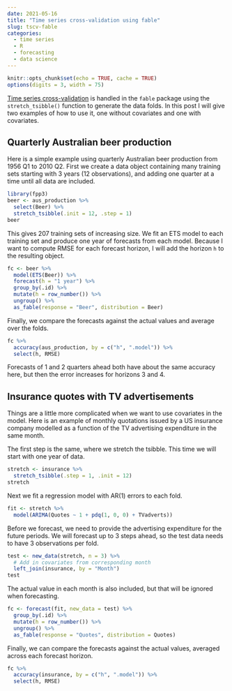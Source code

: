 ```yaml
---
date: 2021-05-16
title: "Time series cross-validation using fable"
slug: tscv-fable
categories:
  - time series
  - R
  - forecasting
  - data science
---
```


```r
knitr::opts_chunk$set(echo = TRUE, cache = TRUE)
options(digits = 3, width = 75)
```

[Time series cross-validation](https://otexts.com/fpp3/tscv.html)  is handled in the `fable` package using the `stretch_tsibble()` function to generate the data folds. In this post I will give two examples of how to use it, one without covariates and one with covariates.

## Quarterly Australian beer production

Here is a simple example using quarterly Australian beer production from 1956 Q1 to 2010 Q2. First we create a data object containing many training sets starting with 3 years (12 observations), and adding one quarter at a time until all data are included.

```r
library(fpp3)
beer <- aus_production %>%
  select(Beer) %>%
  stretch_tsibble(.init = 12, .step = 1)
beer
```

This gives 207 training sets of increasing size. We fit an ETS model to each training set and produce one year of forecasts from each model. Because I want to compute RMSE for each forecast horizon, I will add the horizon `h` to the resulting object.

```r
fc <- beer %>%
  model(ETS(Beer)) %>%
  forecast(h = "1 year") %>%
  group_by(.id) %>%
  mutate(h = row_number()) %>%
  ungroup() %>%
  as_fable(response = "Beer", distribution = Beer)
```

Finally, we compare the forecasts against the actual values and average over the folds.

```r
fc %>%
  accuracy(aus_production, by = c("h", ".model")) %>%
  select(h, RMSE)
```

Forecasts of 1 and 2 quarters ahead both have about the same accuracy here, but then the error increases for horizons 3 and 4.

## Insurance quotes with TV advertisements

Things are a little more complicated when we want to use covariates in the model. Here is an example of monthly quotations issued by a US insurance company modelled as a function of the TV advertising expenditure in the same month.

The first step is the same, where we stretch the tsibble. This time we will start with one year of data.

```r
stretch <- insurance %>%
  stretch_tsibble(.step = 1, .init = 12)
stretch
```

Next we fit a regression model with AR(1) errors to each fold.

```r
fit <- stretch %>%
  model(ARIMA(Quotes ~ 1 + pdq(1, 0, 0) + TVadverts))
```

Before we forecast, we need to provide the advertising expenditure for the future periods. We will forecast up to 3 steps ahead, so the test data needs to have 3 observations per fold.

```r
test <- new_data(stretch, n = 3) %>%
  # Add in covariates from corresponding month
  left_join(insurance, by = "Month")
test
```

The actual value in each month is also included, but that will be ignored when forecasting.

```r
fc <- forecast(fit, new_data = test) %>%
  group_by(.id) %>%
  mutate(h = row_number()) %>%
  ungroup() %>%
  as_fable(response = "Quotes", distribution = Quotes)
```

Finally, we can compare the forecasts against the actual values, averaged across each forecast horizon.

```r
fc %>%
  accuracy(insurance, by = c("h", ".model")) %>%
  select(h, RMSE)
```
